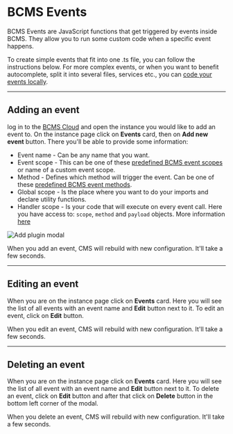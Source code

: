 
# BCMS Events

BCMS Events are JavaScript functions that get triggered by events inside BCMS.
They allow you to run some custom code when a specific event happens.

To create simple events that fit into one .ts file, you can follow the instructions below.
For more complex events, or when you want to benefit autocomplete, split it into several files, services etc.,
you can [code your events locally](/customization/events).

---

## Adding an event

log in to the [BCMS Cloud](https://app.thebcms.com) and open the instance you would like to add an event to.
On the instance page click on **Events** card, then on **Add new event** button. There you'll be able to provide some information:

- Event name - Can be any name that you want.
- Event scope - This can be one of
these [predefined BCMS event scopes](https://github.com/bcms/backend/blob/master/src/types/event/config.ts#L4) or name of a custom event scope.
- Method - Defines which method will trigger the event. Can be one of these [predefined BCMS event methods](https://github.com/bcms/backend/blob/master/src/types/event/config.ts#L21).
- Global scope - Is the place where you want to do your imports and declare utility functions.
- Handler scope - Is your code that will execute on every event call. Here you have access to: `scope`, `method` and `payload` objects.
More information [here](https://github.com/bcms/backend/blob/master/src/types/event/main.ts#L9)

<Image
  src={addEvent}
  alt="Add plugin modal"
  className="h-auto w-full"
  unoptimized
/>

When you add an event, CMS will rebuild with new configuration. It'll take a few seconds.

---

## Editing an event

When you are on the instance page click on **Events** card. Here you will
see the list of all events with an event name and **Edit** button next to it.
To edit an event, click on **Edit** button.

When you edit an event, CMS will rebuild with new configuration. It'll take a few seconds.

---

## Deleting an event

When you are on the instance page click on **Events** card. Here you will
see the list of all event with an event name and **Edit** button next to it.
To delete an event, click on **Edit** button and after that click on **Delete**
button in the bottom left corner of the modal.

When you delete an event, CMS will rebuild with new configuration. It'll take a few seconds.
